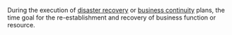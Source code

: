 During the execution of [[disaster recovery]] or [[business continuity]] plans, the time goal for the re-establishment and recovery of business function or resource.